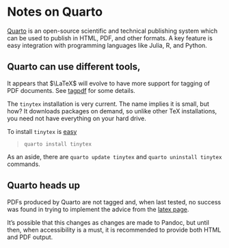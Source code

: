# Notes on Quarto

[Quarto](https://quarto.org/) is an open-source scientific and technical publishing system which can be used to publish in HTML, PDF, and other formats. A key feature is easy integration with programming languages like Julia, R, and Python.


## Quarto can use different tools,

It appears that $\LaTeX$ will evolve to have more support for tagging of PDF documents. See [tagpdf](https://ctan.org/pkg/tagpdf?lang=en) for some details.

The `tinytex` installation is very current. The name implies it is small, but how? It downloads packages on demand, so unlike other TeX installations, you need not have everything on your hard drive.

To install `tinytex` is [easy](https://quarto.org/docs/output-formats/pdf-engine.html)

> `quarto install tinytex`

As an aside, there are `quarto update tinytex` and `quarto uninstall tinytex` commands.

::: {.callout-warning}
## Quarto heads up
PDFs produced by Quarto are not tagged and, when last tested, no success was
found in trying to implement the advice from the [latex page](latex.qmd).

It's possible that this changes as changes are made to Pandoc, but until then,
when accessibility is a must, it is recommended to provide both HTML and PDF
output.

[1]: https://github.com/jgm/pandoc/issues/5409
[2]: https://pandoc.org/MANUAL#accessible-pdfs-and-pdf-archiving-standards
:::

